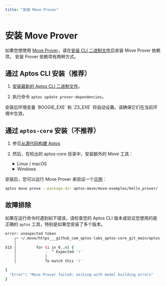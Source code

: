```yaml
---
title: "安装 Move Prover"
---
```



# 安装 Move Prover

如果您想使用 [Move Prover](../../smart-contracts/prover.mdx)，请在[安装 CLI 二进制文件](.)后安装 Move Prover 依赖项。
安装 Prover 依赖项有两种方式。

## 通过 Aptos CLI 安装（推荐）

1. [安装最新的 Aptos CLI 二进制文件](../install-cli/install-cli-mac.mdx)。

2. 执行命令 `aptos update prover-dependencies`。

<Callout type="info">
  安装后环境变量 `BOOGIE_EXE` 和 `Z3_EXE` 将自动设置。请确保它们在当前环境中生效。
</Callout>

## 通过 `aptos-core` 安装（不推荐）

1. 参见[从源代码构建 Aptos](../../../network/nodes/building-from-source.mdx)

2. 然后，在检出的 aptos-core 目录中，安装额外的 Move 工具：
   <details>
   <summary>Linux / macOS</summary>

   1. 打开终端会话。
   2. 运行开发设置脚本来准备您的环境：`./scripts/dev_setup.sh -yp`
   3. 更新您当前的 shell 环境：`source ~/.profile`

   <Callout type="info" emoji="ℹ️">
   `dev_setup.sh -p` 使用环境变量更新您的 `~./profile` 以支持已安装的 Move Prover 工具。您可能需要为您的 shell 设置 `.bash_profile` 或 `.zprofile` 或其他设置文件。
   </Callout>

   </details>
   <details>
   <summary>Windows</summary>

   1. 以管理员身份打开 PowerShell 终端。
   2. 运行开发设置脚本来准备您的环境：`PowerShell -ExecutionPolicy Bypass -File ./scripts/windows_dev_setup.ps1 -y`

   </details>


安装后，您可以运行 Move Prover 来验证一个[示例](https://github.com/aptos-labs/aptos-core/tree/main/aptos-move/move-examples/hello_prover)：
   ```bash filename="Terminal"
   aptos move prove --package-dir aptos-move/move-examples/hello_prover/
   ```

## 故障排除

如果在运行命令时遇到如下错误，请检查您的 Aptos CLI 版本或验证您使用的是正确的 `aptos` 工具，特别是如果您安装了多个版本。

```bash filename="Terminal"
error: unexpected token
    ┌─ ~/.move/https___github_com_aptos-labs_aptos-core_git_main/aptos-move/framework/aptos-framework/sources/randomness.move:515:16
    │
515 │         for (i in 0..n) {
    │             -  ^ Expected ')'
    │             │
    │             To match this '('

{
  "Error": "Move Prover failed: exiting with model building errors"
}
```
